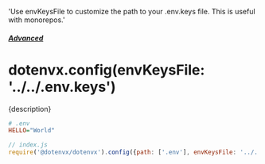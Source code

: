   'Use envKeysFile to customize the path to your .env.keys file. This is useful with monorepos.'

##### [Advanced](/docs/advanced)
# dotenvx.config(envKeysFile: '../../.env.keys')

<p className="lead">{description}</p>

```ini
# .env
HELLO="World"
```

```js
// index.js
require('@dotenvx/dotenvx').config({path: ['.env'], envKeysFile: '../../.env.keys'})
```
